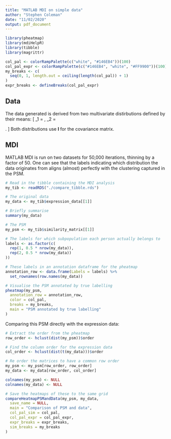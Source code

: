 ```yaml
---
title: "MATLAB MDI on simple data"
author: "Stephen Coleman"
date: "11/02/2020"
output: pdf_document
---
```


```r
library(pheatmap)
library(mdiHelpR)
library(tibble)
library(magrittr)

col_pal <- colorRampPalette(c("white", "#146EB4"))(100)
col_pal_expr <- colorRampPalette(c("#146EB4", "white", "#FF9900"))(100)
my_breaks <- c(
  seq(0, 1, length.out = ceiling(length(col_pal)) + 1)
)
expr_breaks <- defineBreaks(col_pal_expr)
```

## Data
The data generated is derived from two multivariate distirbutions defined by their means:
\[
\mu_1 = \begin{pmatrix}
1 \\ 1 \\1 
\end{pmatrix}, \mu_2 = \begin{pmatrix}
-1 \\ -1 \\-1 
\end{pmatrix}.
\]
Both distributions use $\mathbf{I}$ for the covariance matrix.

## MDI

MATLAB MDI is run on two datasets for 50,000 iterations, thinning by a factor of 50. One can see that the labels indicating which distribution the data originates from aligns (almost) perfectly with the clustering captured in the PSM.

```r
# Read in the tibble containing the MDI analysis
my_tib <- readRDS("./compare_tibble.rds")

# The original data
my_data <- my_tib$expression_data[[1]]

# Briefly summarise
summary(my_data)

# The PSM
my_psm <- my_tib$similarity_matrix[[1]]

# The labels for which subpopulation each person actually belongs to
labels <- as.factor(c(
  rep(1, 0.5 * nrow(my_data)),
  rep(2, 0.5 * nrow(my_data))
))

# These labels in an annotation dataframe for the pheatmap
annotation_row <- data.frame(Labels = labels) %>%
  set_rownames(row.names(my_data))

# Visualise the PSM annotated by true labelling
pheatmap(my_psm,
  annotation_row = annotation_row,
  color = col_pal,
  breaks = my_breaks,
  main = "PSM annotated by true labelling"
)
```

Comparing this PSM directly with the expression data:

```r

# Extract the order from the pheatmap
row_order <- hclust(dist(my_psm))$order

# Find the column order for the expression data
col_order <- hclust(dist(t(my_data)))$order

# Re order the matrices to have a common row order
my_psm <- my_psm[row_order, row_order]
my_data <- my_data[row_order, col_order]

colnames(my_psm) <- NULL
colnames(my_data) <- NULL

# Save the heatmaps of these to the same grid
compareHeatmapPSMandData(my_psm, my_data,
  save_name = NULL,
  main = "Comparison of PSM and data",
  col_pal_sim = col_pal,
  col_pal_expr = col_pal_expr,
  expr_breaks = expr_breaks,
  sim_breaks = my_breaks
)
```

